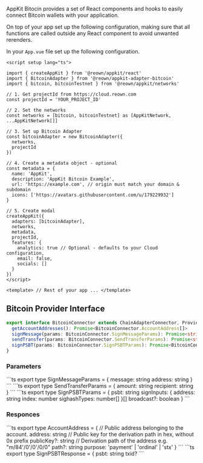 
AppKit Bitocin provides a set of React components and hooks to easily connect Bitcoin wallets with your application.

On top of your app set up the following configuration, making sure that all functions are called outside any React component to avoid unwanted rerenders.

In your `App.vue` file set up the following configuration.

```tsx
<script setup lang="ts">

import { createAppKit } from '@reown/appkit/react'
import { BitcoinAdapter } from '@reown/appkit-adapter-bitcoin'
import { bitcoin, bitcoinTestnet } from '@reown/appkit/networks'

// 1. Get projectId from https://cloud.reown.com
const projectId = 'YOUR_PROJECT_ID'

// 2. Set the networks
const networks = [bitcoin, bitcoinTestnet] as [AppKitNetwork, ...AppKitNetwork[]]

// 3. Set up Bitcoin Adapter
const bitcoinAdapter = new BitcoinAdapter({
  networks,
  projectId
})

// 4. Create a metadata object - optional
const metadata = {
  name: 'AppKit',
  description: 'AppKit Bitcoin Example',
  url: 'https://example.com', // origin must match your domain & subdomain
  icons: ['https://avatars.githubusercontent.com/u/179229932']
}

// 5. Create modal
createAppKit({
  adapters: [bitcoinAdapter],
  networks,
  metadata,
  projectId,
  features: {
    analytics: true // Optional - defaults to your Cloud configuration,
    email: false,
    socials: []
  }
})
</script>

<template> // Rest of your app ... </template>
```

## Bitcoin Provider Interface

```ts
export interface BitcoinConnector extends ChainAdapterConnector, Provider {
  getAccountAddresses(): Promise<BitcoinConnector.AccountAddress[]>
  signMessage(params: BitcoinConnector.SignMessageParams): Promise<string>
  sendTransfer(params: BitcoinConnector.SendTransferParams): Promise<string>
  signPSBT(params: BitcoinConnector.SignPSBTParams): Promise<BitcoinConnector.SignPSBTResponse>
}
```

### Parameters
<Tabs>
<TabItem value="bb" label="SignMessageParams">
```ts
  export type SignMessageParams = {
    message: string
    address: string
  }
```
</TabItem>
<TabItem value="cc" label="SignMessageParams">
```ts
  export type SendTransferParams = {
    amount: string
    recipient: string
  }
```
</TabItem>
<TabItem value="dd" label="SignPSBTParams">
```ts
  export type SignPSBTParams = {
    psbt: string
    signInputs: {
      address: string
      index: number
      sighashTypes: number[]
    }[]
    broadcast?: boolean
  }
```
</TabItem>
</Tabs>

### Responces

<Tabs>
<TabItem value="aa" label="AccountAddress">
```ts
  export type AccountAddress = {
    // Public address belonging to the account.
    address: string
    // Public key for the derivation path in hex, without 0x prefix
    publicKey?: string
    // Derivation path of the address e.g. "m/84'/0'/0'/0/0"
    path?: string
    purpose: 'payment' | 'ordinal' | 'stx'
  }
```
</TabItem>
<TabItem value="ee" label="SignPSBTResponse">
```ts
  export type SignPSBTResponse = {
    psbt: string
    txid?
```
</TabItem>
</Tabs>